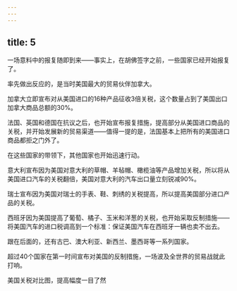 ```yaml
---
---
---
```

title: 5
---



一场意料中的报复随即到来——事实上，在胡佛签字之前，一些国家已经开始报复了。

率先做出反应的，是当时美国最大的贸易伙伴加拿大。

加拿大立即宣布对从美国进口的16种产品征收3倍关税，这个数量占到了美国出口加拿大商品总额的30%。

法国、英国和德国在抗议之后，也开始宣布报复措施，提高部分从美国进口商品的关税，并开始发展新的贸易渠道——值得一提的是，法国基本上把所有的美国进口商品都拒之门外了。

在这些国家的带领下，其他国家也开始迅速行动。

意大利宣布因为美国对意大利的草帽、羊毡帽、橄榄油等产品增加关税，所以将从美国进口汽车的关税翻倍，美国对意大利的汽车出口量立刻锐减90%。

瑞士宣布因为美国对瑞士的手表、鞋、刺绣的关税提高，所以提高美国部分进口产品的关税。

西班牙因为美国提高了葡萄、橘子、玉米和洋葱的关税，也开始采取反制措施——将美国汽车的进口税调高到一个标准：保证美国汽车在西班牙一辆也卖不出去。

跟在后面的，还有古巴、澳大利亚、新西兰、墨西哥等一系列国家。

超过40个国家在第一时间宣布对美国的反制措施，一场波及全世界的贸易战就此打响。

美国关税对比图，提高幅度一目了然